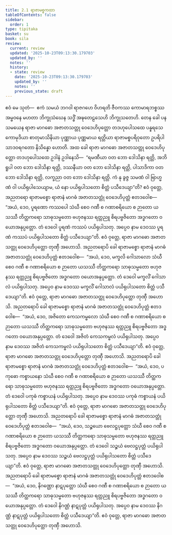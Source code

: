 ```yaml
---
title: 2.1 ရာဇာမစ္စကထာ
tableOfContents: false
sidebar:
  order: 1
type: tipitaka
basket: su
book: sila
review:
  current: review
  updated: '2025-10-23T09:13:30.179703'
  updated_by: ''
  notes: ''
  history:
  - state: review
    date: '2025-10-23T09:13:30.179703'
    updated_by: ''
    notes: ''
    previous_state: draft
---
```



<ReviewStatus review={frontmatter.review} showDetails={true} />

<HypothesisAnnotation frontmatter={frontmatter} />

<DynamicBreadcrumb />

<Division number="150" book="sila" e="ch" v="6" p="44">

<Paragraph number="226" book="sila">
ဧဝံ မေ သုတံ—  ဧကံ သမယံ ဘဂဝါ ရာဇဂဟေ ဝိဟရတိ ဇီဝကဿ ကောမာရဘစ္စဿ အမ္ဗဝနေ မဟတာ ဘိက္ခုသံဃေန သဒ္ဓိံ အဍ္ဎတေဠသေဟိ ဘိက္ခုသတေဟိ. တေန ခေါ ပန သမယေန ရာဇာ မာဂဓော အဇာတသတ္တု ဝေဒေဟိပုတ္တော တဒဟုပေါသထေ ပန္နရသေ ကောမုဒိယာ စာတုမာသိနိယာ ပုဏ္ဏာယ ပုဏ္ဏမာယ ရတ္တိယာ ရာဇာမစ္စပရိဝုတော ဥပရိပါသာဒဝရဂတော နိသိန္နော ဟောတိ. အထ ခေါ ရာဇာ မာဂဓော အဇာတသတ္တု ဝေဒေဟိပုတ္တော တဒဟုပေါသထေ ဥဒါနံ ဥဒါနေသိ—  “ရမဏီယာ ဝတ ဘော ဒေါသိနာ ရတ္တိ, အဘိရူပါ ဝတ ဘော ဒေါသိနာ ရတ္တိ, ဒဿနီယာ ဝတ ဘော ဒေါသိနာ ရတ္တိ, ပါသာဒိကာ ဝတ ဘော ဒေါသိနာ ရတ္တိ, လက္ခညာ ဝတ ဘော ဒေါသိနာ ရတ္တိ. ကံ နု ခွဇ္ဇ သမဏံ ဝါ ဗြာဟ္မဏံ ဝါ ပယိရုပါသေယျာမ, ယံ နော ပယိရုပါသတော စိတ္တံ ပသီဒေယျာ”တိ?
</Paragraph>

</Division>
<Division number="151" book="sila" e="ch" v="6" p="44">

<Paragraph number="227" book="sila">
ဧဝံ ဝုတ္တေ, အညတရော ရာဇာမစ္စော ရာဇာနံ မာဂဓံ အဇာတသတ္တုံ ဝေဒေဟိပုတ္တံ ဧတဒဝေါစ—  “အယံ, ဒေဝ, ပူရဏော ကဿပေါ သံဃီ စေဝ ဂဏီ စ ဂဏာစရိယော စ ဉာတော ယသဿီ တိတ္ထကရော သာဓုသမ္မတော ဗဟုဇနဿ ရတ္တညူ စိရပဗ္ဗဇိတော အဒ္ဓဂတော ဝယောအနုပ္ပတ္တော. တံ ဒေဝေါ ပူရဏံ ကဿပံ ပယိရုပါသတု. အပ္ပေဝ နာမ ဒေဝဿ ပူရဏံ ကဿပံ ပယိရုပါသတော စိတ္တံ ပသီဒေယျာ”တိ. ဧဝံ ဝုတ္တေ, ရာဇာ မာဂဓော အဇာတသတ္တု ဝေဒေဟိပုတ္တော တုဏှီ အဟောသိ.
</Paragraph>

</Division>
<Division number="152" book="sila" e="ch" v="6" p="44">

<Paragraph number="228" book="sila">
အညတရောပိ ခေါ ရာဇာမစ္စော ရာဇာနံ မာဂဓံ အဇာတသတ္တုံ ဝေဒေဟိပုတ္တံ ဧတဒဝေါစ—  “အယံ, ဒေဝ, မက္ခလိ ဂေါသာလော သံဃီ စေဝ ဂဏီ စ ဂဏာစရိယော စ ဉာတော ယသဿီ တိတ္ထကရော သာဓုသမ္မတော ဗဟုဇနဿ ရတ္တညူ စိရပဗ္ဗဇိတော အဒ္ဓဂတော ဝယောအနုပ္ပတ္တော. တံ ဒေဝေါ မက္ခလိံ ဂေါသာလံ ပယိရုပါသတု. အပ္ပေဝ နာမ ဒေဝဿ မက္ခလိံ ဂေါသာလံ ပယိရုပါသတော စိတ္တံ ပသီဒေယျာ”တိ. ဧဝံ ဝုတ္တေ, ရာဇာ မာဂဓော အဇာတသတ္တု ဝေဒေဟိပုတ္တော တုဏှီ အဟောသိ.
</Paragraph>

</Division>
<Division number="153" book="sila" e="ch" v="6" p="45">

<Paragraph number="229" book="sila">
အညတရောပိ ခေါ ရာဇာမစ္စော ရာဇာနံ မာဂဓံ အဇာတသတ္တုံ ဝေဒေဟိပုတ္တံ ဧတဒဝေါစ—  “အယံ, ဒေဝ, အဇိတော ကေသကမ္ဗလော သံဃီ စေဝ ဂဏီ စ ဂဏာစရိယော စ ဉာတော ယသဿီ တိတ္ထကရော သာဓုသမ္မတော ဗဟုဇနဿ ရတ္တညူ စိရပဗ္ဗဇိတော အဒ္ဓဂတော ဝယောအနုပ္ပတ္တော. တံ ဒေဝေါ အဇိတံ ကေသကမ္ဗလံ ပယိရုပါသတု. အပ္ပေဝ နာမ ဒေဝဿ အဇိတံ ကေသကမ္ဗလံ ပယိရုပါသတော စိတ္တံ ပသီဒေယျာ”တိ. ဧဝံ ဝုတ္တေ, ရာဇာ မာဂဓော အဇာတသတ္တု ဝေဒေဟိပုတ္တော တုဏှီ အဟောသိ.
</Paragraph>

</Division>
<Division number="154" book="sila" e="ch" v="6" p="45">

<Paragraph number="230" book="sila">
အညတရောပိ ခေါ ရာဇာမစ္စော ရာဇာနံ မာဂဓံ အဇာတသတ္တုံ ဝေဒေဟိပုတ္တံ ဧတဒဝေါစ—  “အယံ, ဒေဝ, ပကုဓော ကစ္စာယနော သံဃီ စေဝ ဂဏီ စ ဂဏာစရိယော စ ဉာတော ယသဿီ တိတ္ထကရော သာဓုသမ္မတော ဗဟုဇနဿ ရတ္တညူ စိရပဗ္ဗဇိတော အဒ္ဓဂတော ဝယောအနုပ္ပတ္တော. တံ ဒေဝေါ ပကုဓံ ကစ္စာယနံ ပယိရုပါသတု. အပ္ပေဝ နာမ ဒေဝဿ ပကုဓံ ကစ္စာယနံ ပယိရုပါသတော စိတ္တံ ပသီဒေယျာ”တိ. ဧဝံ ဝုတ္တေ, ရာဇာ မာဂဓော အဇာတသတ္တု ဝေဒေဟိပုတ္တော တုဏှီ အဟောသိ.
</Paragraph>

</Division>
<Division number="155" book="sila" e="ch" v="6" p="45">

<Paragraph number="231" book="sila">
အညတရောပိ ခေါ ရာဇာမစ္စော ရာဇာနံ မာဂဓံ အဇာတသတ္တုံ ဝေဒေဟိပုတ္တံ ဧတဒဝေါစ—  “အယံ, ဒေဝ, သဉ္စယော ဗေလဋ္ဌပုတ္တော သံဃီ စေဝ ဂဏီ စ ဂဏာစရိယော စ ဉာတော ယသဿီ တိတ္ထကရော သာဓုသမ္မတော ဗဟုဇနဿ ရတ္တညူ စိရပဗ္ဗဇိတော အဒ္ဓဂတော ဝယောအနုပ္ပတ္တော. တံ ဒေဝေါ သဉ္စယံ ဗေလဋ္ဌပုတ္တံ ပယိရုပါသတု. အပ္ပေဝ နာမ ဒေဝဿ သဉ္စယံ ဗေလဋ္ဌပုတ္တံ ပယိရုပါသတော စိတ္တံ ပသီဒေယျာ”တိ. ဧဝံ ဝုတ္တေ, ရာဇာ မာဂဓော အဇာတသတ္တု ဝေဒေဟိပုတ္တော တုဏှီ အဟောသိ.
</Paragraph>

</Division>
<Division number="156" book="sila" e="ch" v="6" p="45">

<Paragraph number="232" book="sila">
အညတရောပိ ခေါ ရာဇာမစ္စော ရာဇာနံ မာဂဓံ အဇာတသတ္တုံ ဝေဒေဟိပုတ္တံ ဧတဒဝေါစ—  “အယံ, ဒေဝ, နိဂဏ္ဌော နာဋပုတ္တော သံဃီ စေဝ ဂဏီ စ ဂဏာစရိယော စ ဉာတော ယသဿီ တိတ္ထကရော သာဓုသမ္မတော ဗဟုဇနဿ ရတ္တညူ စိရပဗ္ဗဇိတော အဒ္ဓဂတော ဝယောအနုပ္ပတ္တော. တံ ဒေဝေါ နိဂဏ္ဌံ နာဋပုတ္တံ ပယိရုပါသတု. အပ္ပေဝ နာမ ဒေဝဿ နိဂဏ္ဌံ နာဋပုတ္တံ ပယိရုပါသတော စိတ္တံ ပသီဒေယျာ”တိ. ဧဝံ ဝုတ္တေ, ရာဇာ မာဂဓော အဇာတသတ္တု ဝေဒေဟိပုတ္တော တုဏှီ အဟောသိ.
</Paragraph>
</Division>